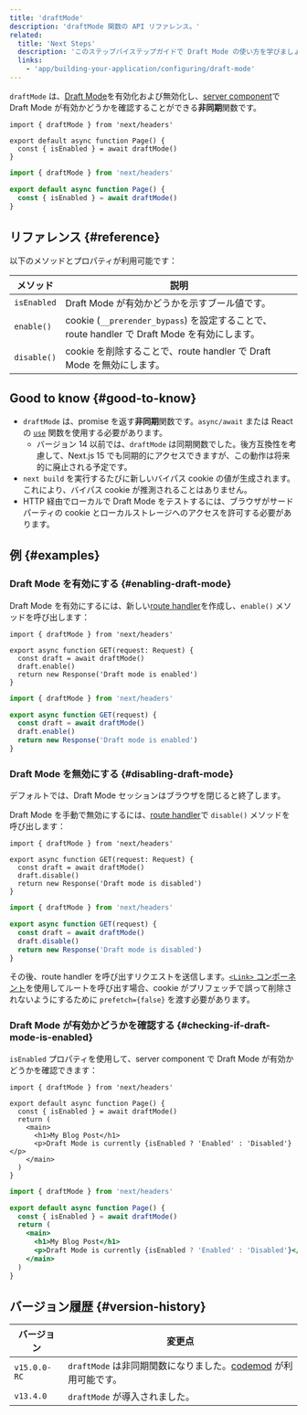```yaml
---
title: 'draftMode'
description: 'draftMode 関数の API リファレンス。'
related:
  title: 'Next Steps'
  description: 'このステップバイステップガイドで Draft Mode の使い方を学びましょう。'
  links:
    - 'app/building-your-application/configuring/draft-mode'
---
```


`draftMode` は、[Draft Mode](/docs/app/building-your-application/configuring/draft-mode)を有効化および無効化し、[server component](/docs/app/building-your-application/rendering/server-components)で Draft Mode が有効かどうかを確認することができる**非同期**関数です。

<Tabs>
<TabItem value="tsx" label="TypeScript">

```tsx title="app/page.ts" switcher
import { draftMode } from 'next/headers'

export default async function Page() {
  const { isEnabled } = await draftMode()
}
```

</TabItem>
<TabItem value="jsx" label="JavaScript">

```jsx title="app/page.js" switcher
import { draftMode } from 'next/headers'

export default async function Page() {
  const { isEnabled } = await draftMode()
}
```

</TabItem>
</Tabs>

## リファレンス {#reference}

以下のメソッドとプロパティが利用可能です：

| メソッド    | 説明                                                                                         |
| ----------- | -------------------------------------------------------------------------------------------- |
| `isEnabled` | Draft Mode が有効かどうかを示すブール値です。                                                |
| `enable()`  | cookie (`__prerender_bypass`) を設定することで、route handler で Draft Mode を有効にします。 |
| `disable()` | cookie を削除することで、route handler で Draft Mode を無効にします。                        |

## Good to know {#good-to-know}

- `draftMode` は、promise を返す**非同期**関数です。`async/await` または React の [`use`](https://react.dev/reference/react/use) 関数を使用する必要があります。
  - バージョン 14 以前では、`draftMode` は同期関数でした。後方互換性を考慮して、Next.js 15 でも同期的にアクセスできますが、この動作は将来的に廃止される予定です。
- `next build` を実行するたびに新しいバイパス cookie の値が生成されます。これにより、バイパス cookie が推測されることはありません。
- HTTP 経由でローカルで Draft Mode をテストするには、ブラウザがサードパーティの cookie とローカルストレージへのアクセスを許可する必要があります。

## 例 {#examples}

### Draft Mode を有効にする {#enabling-draft-mode}

Draft Mode を有効にするには、新しい[route handler](/docs/app/building-your-application/routing/route-handlers)を作成し、`enable()` メソッドを呼び出します：

<Tabs>
<TabItem value="tsx" label="TypeScript">

```tsx title="app/draft/route.ts" switcher
import { draftMode } from 'next/headers'

export async function GET(request: Request) {
  const draft = await draftMode()
  draft.enable()
  return new Response('Draft mode is enabled')
}
```

</TabItem>
<TabItem value="js" label="JavaScript">

```js title="app/draft/route.js" switcher
import { draftMode } from 'next/headers'

export async function GET(request) {
  const draft = await draftMode()
  draft.enable()
  return new Response('Draft mode is enabled')
}
```

</TabItem>
</Tabs>

### Draft Mode を無効にする {#disabling-draft-mode}

デフォルトでは、Draft Mode セッションはブラウザを閉じると終了します。

Draft Mode を手動で無効にするには、[route handler](/docs/app/building-your-application/routing/route-handlers)で `disable()` メソッドを呼び出します：

<Tabs>
<TabItem value="tsx" label="TypeScript">

```tsx title="app/draft/route.ts" switcher
import { draftMode } from 'next/headers'

export async function GET(request: Request) {
  const draft = await draftMode()
  draft.disable()
  return new Response('Draft mode is disabled')
}
```

</TabItem>
<TabItem value="js" label="JavaScript">

```js title="app/draft/route.js" switcher
import { draftMode } from 'next/headers'

export async function GET(request) {
  const draft = await draftMode()
  draft.disable()
  return new Response('Draft mode is disabled')
}
```

</TabItem>
</Tabs>

その後、route handler を呼び出すリクエストを送信します。[`<Link>` コンポーネント](/docs/app/api-reference/components/link)を使用してルートを呼び出す場合、cookie がプリフェッチで誤って削除されないようにするために `prefetch={false}` を渡す必要があります。

### Draft Mode が有効かどうかを確認する {#checking-if-draft-mode-is-enabled}

`isEnabled` プロパティを使用して、server component で Draft Mode が有効かどうかを確認できます：

<Tabs>
<TabItem value="tsx" label="TypeScript">

```tsx title="app/page.ts" switcher
import { draftMode } from 'next/headers'

export default async function Page() {
  const { isEnabled } = await draftMode()
  return (
    <main>
      <h1>My Blog Post</h1>
      <p>Draft Mode is currently {isEnabled ? 'Enabled' : 'Disabled'}</p>
    </main>
  )
}
```

</TabItem>
<TabItem value="jsx" label="JavaScript">

```jsx title="app/page.js" switcher
import { draftMode } from 'next/headers'

export default async function Page() {
  const { isEnabled } = await draftMode()
  return (
    <main>
      <h1>My Blog Post</h1>
      <p>Draft Mode is currently {isEnabled ? 'Enabled' : 'Disabled'}</p>
    </main>
  )
}
```

</TabItem>
</Tabs>

## バージョン履歴 {#version-history}

| バージョン   | 変更点                                                                                                    |
| ------------ | --------------------------------------------------------------------------------------------------------- |
| `v15.0.0-RC` | `draftMode` は非同期関数になりました。[codemod](/docs/app/guides/upgrading/codemods#150) が利用可能です。 |
| `v13.4.0`    | `draftMode` が導入されました。                                                                            |
